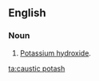 ==English==

===Noun===
{{en-noun|head=[[caustic]] [[potash]]|-}}

# {{context|dated|lang=en}} [[potassium hydroxide|Potassium hydroxide]].

[[ta:caustic potash]]